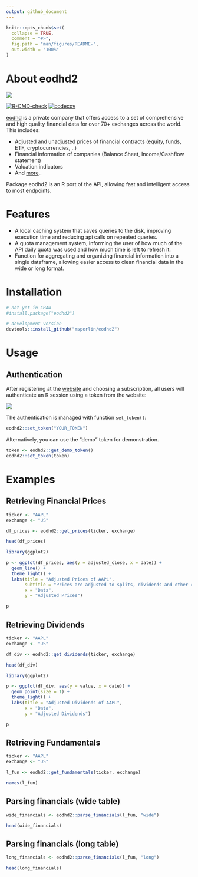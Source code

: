 ```yaml
---
output: github_document
---
```


<!-- README.md is generated from README.Rmd. Please edit that file -->

```r
knitr::opts_chunk$set(
  collapse = TRUE,
  comment = "#>",
  fig.path = "man/figures/README-",
  out.width = "100%"
)
```

# About eodhd2

![](inst/extdata/figs/website-eodhd.png)

<!-- badges: start -->
[![R-CMD-check](https://github.com/msperlin/eodhd2/actions/workflows/R-CMD-check.yaml/badge.svg)](https://github.com/msperlin/eodhd2/actions/workflows/R-CMD-check.yaml)
[![codecov](https://codecov.io/github/msperlin/eodhd2/graph/badge.svg?token=9Y5GNHALC4)](https://codecov.io/github/msperlin/eodhd2)
<!-- badges: end -->

[eodhd](https://eodhd.com/) is a private company that offers access to a set of comprehensive and high quality financial data for over 70+ exchanges across the world. This includes:

* Adjusted and unadjusted prices of financial contracts (equity, funds, ETF, cryptocurrencies, ..)
* Financial information of companies (Balance Sheet, Income/Cashflow statement)
* Valuation indicators
* And [more](https://eodhd.com/)..

Package eodhd2 is an R port of the API, allowing fast and intelligent access to most endpoints. 

# Features

- A local caching system that saves queries to the disk, improving execution time and reducing api calls on repeated queries.
- A quota management system, informing the user of how much of the API daily quota was used and how much time is left to refresh it.
- Function for aggregating and organizing financial information into a single dataframe, allowing easier access to clean financial data in the wide or long format.


# Installation

```r
# not yet in CRAN
#install.package("eodhd2")

# development version
devtools::install_github("msperlin/eodhd2")
```

# Usage

## Authentication

After registering at the [website](https://eodhd.com/) and choosing a subscription, all users will authenticate an R session using a token from the website:

![](inst/extdata/figs/token.png)

The authentication is managed with function `set_token()`:

```r
eodhd2::set_token("YOUR_TOKEN")
```

Alternatively, you can use the "demo" token for demonstration.

```r
token <- eodhd2::get_demo_token()
eodhd2::set_token(token)
```

# Examples

## Retrieving Financial Prices

```r
ticker <- "AAPL"
exchange <- "US"

df_prices <- eodhd2::get_prices(ticker, exchange)

head(df_prices)
```

```r
library(ggplot2)

p <- ggplot(df_prices, aes(y = adjusted_close, x = date)) + 
  geom_line() + 
  theme_light() + 
  labs(title = "Adjusted Prices of AAPL",
       subtitle = "Prices are adjusted to splits, dividends and other corporate events",
       x = "Data",
       y = "Adjusted Prices")

p
```

## Retrieving Dividends

```r
ticker <- "AAPL"
exchange <- "US"

df_div <- eodhd2::get_dividends(ticker, exchange)

head(df_div)
```

```r
library(ggplot2)

p <- ggplot(df_div, aes(y = value, x = date)) + 
  geom_point(size = 1) + 
  theme_light() + 
  labs(title = "Adjusted Dividends of AAPL",
       x = "Data",
       y = "Adjusted Dividends")

p
```

## Retrieving Fundamentals

```r
ticker <- "AAPL"
exchange <- "US"

l_fun <- eodhd2::get_fundamentals(ticker, exchange)

names(l_fun)
```

## Parsing financials (wide table)

```r
wide_financials <- eodhd2::parse_financials(l_fun, "wide")

head(wide_financials)
```

## Parsing financials (long table)

```r
long_financials <- eodhd2::parse_financials(l_fun, "long")

head(long_financials)
```
